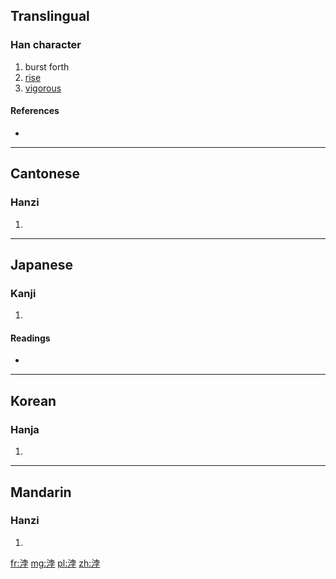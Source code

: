 ==Translingual==

===Han character===
{{Han char|rn=85|rad=水|as=07|sn=10|four=3414<sub>7</sub>|canj=水十月木 (EJBD)}}

# burst forth
# [[rise]]
# [[vigorous]]

====References====
* {{Han ref|kx=0624.030|dkj=17467|dj=1021.180|hdz=31619.090|uh=6D61|ud=28001|bh=D24A|bd=53834}}

----

==Cantonese==

===Hanzi===
{{yue-hanzi|jyut=|y=but6}}

# {{defn|Cantonese|sort=水07}}

----

==Japanese==

===Kanji===
{{ja-kanji|grade=|rs=水07}}

# {{defn|Japanese|sort=水07}}

====Readings====
* {{ja-readings|on=[[ほつ]] (hotsu), [[ぼち]] (bochi), [[ぼつ]] (botsu)|kun=[[おこる]] (okoru)}}

----

==Korean==

===Hanja===
{{ko-hanja|hangeul=발|eumhun=|rv=bal|mr=pal|y=pal}}

# {{defn|Korean|sort=水07}}

----

==Mandarin==

===Hanzi===
{{cmn-hanzi|pin=[[bó]] ([[bo2]])|wg=po<sup>2</sup>}}

# {{defn|Mandarin|sort=水07}}

[[fr:浡]]
[[mg:浡]]
[[pl:浡]]
[[zh:浡]]